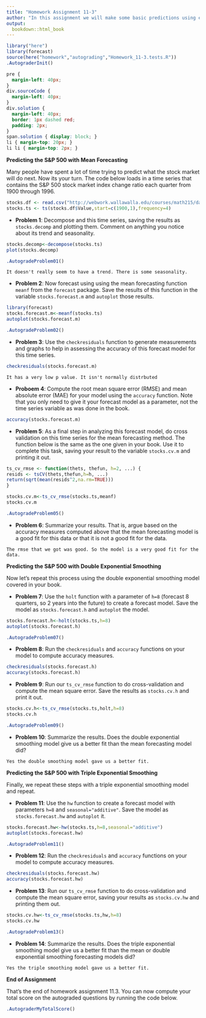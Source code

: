 ```yaml
---
title: "Homework Assignment 11-3"
author: "In this assignment we will make some basic predictions using exponential smoothing and determine their accuracy according to various accuracy metrics.<br /><br />"
output:
  bookdown::html_book
---
```


```r
library("here")
library(forecast)
source(here("homework","autograding","Homework_11-3.tests.R"))
.AutograderInit()
```

```css
pre {
  margin-left: 40px;
}
div.sourceCode {
  margin-left: 40px;
}
div.solution {
  margin-left: 40px;
  border: 1px dashed red;
  padding: 2px;
}
span.solution { display: block; }
li { margin-top: 20px; }
li li { margin-top: 2px; }
```


**Predicting the S&P 500 with Mean Forecasting**

Many people have spent a lot of time trying to predict what the stock market will do next. Now its your turn. The code below loads in a time series that contains the S&P 500 stock market index change ratio each quarter from 1900 through 1996.

```r
stocks.df <- read.csv("http://webwork.wallawalla.edu/courses/math215/data/quarterly-sp-500-index-19001996.csv");
stocks.ts <- ts(stocks.df$Value,start=c(1900,1),frequency=4)
```


* **Problem 1**: Decompose and this time series, saving the results as `stocks.decomp` and plotting them. Comment on anything you notice about its trend and seasonality.

```r
stocks.decomp<-decompose(stocks.ts)
plot(stocks.decomp)
```

```r
.AutogradeProblem01()
```

```solution
It doesn't really seem to have a trend. There is some seasonality.
```


* **Problem 2**: Now forecast using using the mean forecasting function `meanf` from the `forecast` package. Save the results of this function in the variable `stocks.forecast.m` and `autoplot` those results.

```r
library(forecast)
stocks.forecast.m<-meanf(stocks.ts)
autoplot(stocks.forecast.m)
```

```r
.AutogradeProblem02()
```


* **Problem 3**: Use the `checkresiduals` function to generate measurements and graphs to help in assessing the accuracy of this forecast model for this time series.

```r
checkresiduals(stocks.forecast.m)
```

```solution
It has a very low p value. It isn't normally distrbuted
```


* **Proboem 4**: Compute the root mean square error (RMSE) and mean absolute error (MAE) for your model using the `accuracy` function.  Note that you only need to give it your forecast model as a parameter, not the time series variable as was done in the book.

```r
accuracy(stocks.forecast.m)
```


* **Problem 5**: As a final step in analyzing this forecast model, do cross validation on this time series for the mean forecasting method. The function below is the same as the one given in your book.  Use it to complete this task, saving your result to the variable `stocks.cv.m` and printing it out.

```r
ts_cv_rmse <- function(thets, thefun, h=2, ...) {
resids <- tsCV(thets,thefun,h=h, ...)
return(sqrt(mean(resids^2,na.rm=TRUE)))
}
```

```r
stocks.cv.m<-ts_cv_rmse(stocks.ts,meanf)
stocks.cv.m
```

```r
.AutogradeProblem05()
```


* **Problem 6**: Summarize your results. That is, argue based on the accuracy measures computed above that the mean forecasting model is a good fit for this data or that it is not a good fit for the data.

```solution
The rmse that we got was good. So the model is a very good fit for the data.
```


**Predicting the S&P 500 with Double Exponential Smoothing**

Now let's repeat this process using the double exponential smoothing model covered in your book.


* **Problem 7**: Use the `holt` function with a parameter of `h=8` (forecast 8 quarters, so 2 years into the future) to create a forecast model.  Save the model as `stocks.forecast.h` and `autoplot` the model.

```r
stocks.forecast.h<-holt(stocks.ts,h=8)
autoplot(stocks.forecast.h)
```

```r
.AutogradeProblem07()
```


* **Problem 8**: Run the `checkresiduals` and `accuracy` functions on your model to compute accuracy measures.

```r
checkresiduals(stocks.forecast.h)
accuracy(stocks.forecast.h)
```


* **Problem 9**: Run our `ts_cv_rmse` function to do cross-validation and compute the mean square error.  Save the results as `stocks.cv.h` and print it out.

```r
stocks.cv.h<-ts_cv_rmse(stocks.ts,holt,h=8)
stocks.cv.h
```

```r
.AutogradeProblem09()
```


* **Problem 10**: Summarize the results.  Does the double exponential smoothing model give us a better fit than the mean forecasting model did?

```solution
Yes the double smoothing model gave us a better fit.
```


**Predicting the S&P 500 with Triple Exponential Smoothing**

Finally, we repeat these steps with a triple exponential smoothing model and repeat.


* **Problem 11**: Use the `hw` function to create a forecast model with parameters `h=8` and `seasonal="additive"`.  Save the model as `stocks.forecast.hw` and `autoplot` it.

```r
stocks.forecast.hw<-hw(stocks.ts,h=8,seasonal="additive")
autoplot(stocks.forecast.hw)
```

```r
.AutogradeProblem11()
```


* **Problem 12**: Run the `checkresiduals` and `accuracy` functions on your model to compute accuracy measures.

```r
checkresiduals(stocks.forecast.hw)
accuracy(stocks.forecast.hw)
```


* **Problem 13**: Run our `ts_cv_rmse` function to do cross-validation and compute the mean square error, saving your results as `stocks.cv.hw` and printing them out.

```r
stocks.cv.hw<-ts_cv_rmse(stocks.ts,hw,h=8)
stocks.cv.hw
```

```r
.AutogradeProblem13()
```


* **Problem 14**: Summarize the results.  Does the triple exponential smoothing model give us a better fit than the mean or double exponential smoothing forecasting models did?

```solution
Yes the triple smoothing model gave us a better fit.
```


**End of Assignment**

That's the end of homework assignment 11.3.  You can now compute your total score on the autograded questions by running the code below.

```r
.AutograderMyTotalScore()
```